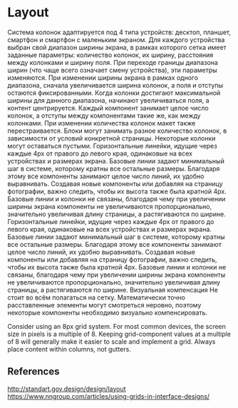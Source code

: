 
<Meta title="Foundations/Layout" />

# Layout

Система колонок адаптируется под 4 типа устройств: десктоп, планшет, смартфон и смартфон с маленьким экраном. Для каждого устройства выбран свой диапазон ширины экрана, в рамках которого сетка имеет заданные параметры: количество колонок, их ширину, расстояния между колонками и ширину поля. При переходе границы диапазона ширин (что чаще всего означает смену устройства), эти параметры изменяются.
При изменении ширины экрана в рамках одного диапазона, сначала увеличивается ширина колонок, а поля и отступы остаются фиксированными. Когда колонки достигают максимальной ширины для данного диапазона, начинают увеличиваться поля, а контент центрируется.
Каждый компонент занимает целое число колонок, а отступы между компонентами такие же, как между колонками. При изменении количества колонок макет также перестраивается.
Блоки могут занимать разное количество колонок, в зависимости от условий конкретной страницы. Некоторые колонки могут оставаться пустыми.
Горизонтальные линейки, идущие через каждые 4px от правого до левого края, одинаковые на всех устройствах и размерах экрана.
Базовые линии задают минимальный шаг в системе, которому кратны все остальные размеры. Благодаря этому все компоненты занимают целое число линий, их удобно выравнивать. Создавая новые компоненты или добавляя на страницу фотографии, важно следить, чтобы их высота также была кратной 4px.
Базовые линии и колонки не связаны, благодаря чему при увеличении ширины экрана компоненты не увеличиваются пропорционально, значительно увеличивая длину страницы, а растягиваются по ширине.
Горизонтальные линейки, идущие через каждые 4px от правого до левого края, одинаковые на всех устройствах и размерах экрана.
Базовые линии задают минимальный шаг в системе, которому кратны все остальные размеры. Благодаря этому все компоненты занимают целое число линий, их удобно выравнивать. Создавая новые компоненты или добавляя на страницу фотографии, важно следить, чтобы их высота также была кратной 4px.
Базовые линии и колонки не связаны, благодаря чему при увеличении ширины экрана компоненты не увеличиваются пропорционально, значительно увеличивая длину страницы, а растягиваются по ширине.
Визуальная компенсация
Не стоит во всём полагаться на сетку. Математически точно расставленные элементы могут смотреться неровно, поэтому некоторые компоненты необходимо визуально компенсировать.

Consider using an 8px grid system. For most common devices, the screen size in pixels is a multiple of 8. Keeping grid-component values at a multiple of 8 will generally make it easier to scale and implement a grid.
Always place content within columns, not gutters.

## References

http://standart.gov.design/design/layout
https://www.nngroup.com/articles/using-grids-in-interface-designs/
